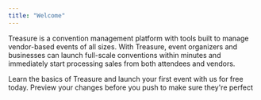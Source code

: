 ```yaml
---
title: "Welcome"
---
```


Treasure is a convention management platform with tools built to manage vendor-based events of all sizes. With Treasure, event organizers and businesses can launch full-scale conventions within minutes and immediately start processing sales from both attendees and vendors.

<CardGroup cols={2}>
  <Card title="Quickstart" icon="rocket" href="https://mintlify.com/docs/quickstart">
    Learn the basics of Treasure and launch your first event with us for free today.
  </Card>

  <Card title="Preview Changes" icon="image" href="https://mintlify.com/docs/development">
    Preview your changes before you push to make sure they're perfect
  </Card>
</CardGroup>